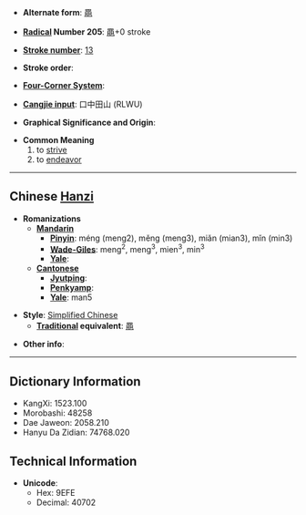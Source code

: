 * '''Alternate form''': [[黽]]

* '''[[Wiktionary:Chinese radical index| Radical]] Number 205''': [[Wiktionary:Chinese radical index 黽|黽]]+0 stroke

* '''[[Wiktionary:Chinese total strokes index|Stroke number]]''': [[Wiktionary:Chinese total strokes index 13|13]]

* '''Stroke order''': 

* '''[[Wiktionary:Chinese four corner index|Four-Corner System]]''': 

* '''[[Wiktionary:Chinese Cangjie index|Cangjie input]]''': 口中田山 (RLWU)

* '''Graphical Significance and Origin''': 

* '''Common Meaning'''
*#to [[strive]]
*# to [[endeavor]]


----

== Chinese [[Hanzi]] ==

* '''Romanizations'''
** '''[[Mandarin]]'''
*** '''[[Pinyin]]''': méng (meng2), měng (meng3), miǎn (mian3), mǐn (min3)
*** '''[[Wade-Giles]]''': meng<sup>2</sup>, meng<sup>3</sup>, mien<sup>3</sup>, min<sup>3</sup>
*** '''[[Yale]]''': 
** '''[[Cantonese]]'''
*** '''[[Jyutping]]''':
*** '''[[Penkyamp]]''': 
*** '''[[Yale]]''': man5

* '''Style''': [[Simplified Chinese]] 
** '''[[Traditional Chinese|Traditional]] equivalent''': [[黽]]

* '''Other info''': 

----

== Dictionary Information ==

* KangXi: 1523.100
* Morobashi: 48258
* Dae Jaweon: 2058.210
* Hanyu Da Zidian: 74768.020

== Technical Information ==

* '''Unicode''':
** Hex: 9EFE
** Decimal: 40702